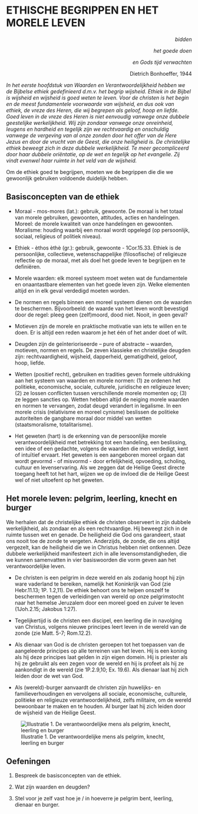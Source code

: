 # ETHISCHE BEGRIPPEN EN HET MORELE LEVEN


<p style='text-align: right;'>*bidden*</p> <p style='text-align: right;'>*het goede doen*</p> <p style='text-align: right;'>*en Gods tijd verwachten*</p> <p style='text-align: right;'> Dietrich Bonhoeffer, 1944</p>



*In het eerste hoofdstuk van Waarden en Verantwoordelijkheid hebben we de Bijbelse ethiek gedefinieerd d.m.v. het begrip wijsheid. Ethiek in de Bijbel is wijsheid en wijsheid is goed weten te leven. Voor de christen is het begin en de meest fundamentele voorwaarde van wijsheid, en dus ook van ethiek, de vreze des Heren, die wij begrepen als geloof, hoop en liefde. Goed leven in de vreze des Heren is niet eenvoudig vanwege onze dubbele geestelijke werkelijkheid. Wij zijn zondaar vanwege onze onreinheid, leugens en hardheid en tegelijk zijn we rechtvaardig en onschuldig vanwege de vergeving van al onze zonden door het offer van de Here Jezus en door de vrucht van de Geest, die onze heiligheid is. De christelijke ethiek beweegt zich in deze dubbele werkelijkheid. Te meer gecompliceerd door haar dubbele oriëntatie, op de wet en tegelijk op het evangelie. Zij vindt evenwel haar ruimte in het veld van de wijsheid.*

Om de ethiek goed te begrijpen, moeten we de begrippen die die we gewoonlijk gebruiken voldoende duidelijk hebben.

## Basisconcepten van de ethiek

- Moraal - mos-mores (lat.): gebruik, gewoonte. De moraal is het totaal van morele gebruiken, gewoonten, attitudes, acties en handelingen. Moreel: de morele kwaliteit van onze handelingen en gewoonten. Moralisme: houding waarbij een moraal wordt opgelegd (op persoonlijk, sociaal, religieus of politiek niveau).

- Ethiek - èthos èthè (gr.): gebruik, gewoonte - 1Cor.15.33. Ethiek is de persoonlijke, collectieve, wetenschappelijke (filosofische) of religieuze reflectie op de moraal, met als doel het goede leven te begrijpen en te definiëren.

- Morele waarden: elk moreel systeem moet weten wat de fundamentele en onaantastbare elementen van het goede leven zijn. Welke elementen altijd en in elk geval verdedigd moeten worden.

- De normen en regels binnen een moreel systeem dienen om de waarden te beschermen. Bijvoorbeeld: de waarde van het leven wordt bevestigd door de regel: pleeg geen (zelf)moord, dood niet. Nooit, in geen geval?

- Motieven zijn de morele en praktische motivatie van iets te willen en te doen. Er is altijd een reden waarom je het één of het ander doet of wilt.

- Deugden zijn de geïnterioriseerde – pure of abstracte – waarden, motieven, normen en regels. De zeven klassieke en christelijke deugden zijn: rechtvaardigheid, wijsheid, dapperheid, gematigdheid, geloof, hoop, liefde.

- Wetten (positief recht), gebruiken en tradities geven formele uitdrukking aan het systeem van waarden en morele normen: (1) ze ordenen het politieke, economische, sociale, culturele, juridische en religieuze leven; (2) ze lossen conflicten tussen verschillende morele momenten op; (3) ze leggen sancties op. Wetten hebben altijd de neiging morele waarden en normen te vervangen, zodat deugd verandert in legalisme. In een morele crisis (relativisme en moreel cynisme) beslissen de politieke autoriteiten de gangbare moraal door middel van wetten (staatsmoralisme, totalitarisme).

- Het geweten (hart) is de erkenning van de persoonlijke morele verantwoordelijkheid met betrekking tot een handeling, een beslissing, een idee of een gedachte, volgens de waarden die men verdedigt, kent of intuïtief ervaart. Het geweten is een aangeboren moreel orgaan dat wordt gevormd - of misvormd - door erfelijkheid, opvoeding, scholing, cultuur en levenservaring. Als we zeggen dat de Heilige Geest directe toegang heeft tot het hart, wijzen we op de invloed die de Heilige Geest wel of niet uitoefent op het geweten.

## Het morele leven: pelgrim, leerling, knecht en burger

We herhalen dat de christelijke ethiek de christen observeert in zijn dubbele werkelijkheid, als zondaar en als een rechtvaardige. Hij beweegt zich in de ruimte tussen wet en genade. De heiligheid die God ons garandeert, staat ons nooit toe de zonde te vergeten. Anderzijds, de zonde, die ons altijd vergezelt, kan de heiligheid die we in Christus hebben niet ontkennen. Deze dubbele werkelijkheid manifesteert zich in alle levensomstandigheden, die we kunnen samenvatten in vier basiswoorden die vorm geven aan het verantwoordelijke leven.

- De christen is een pelgrim in deze wereld en als zodanig hoopt hij zijn ware vaderland te bereiken, namelijk het Koninkrijk van God (zie Hebr.11.13; 1P. 1.2,11). De ethiek behoort ons te helpen onszelf te beschermen tegen de verleidingen van wereld op onze pelgrimstocht naar het hemelse Jeruzalem door een moreel goed en zuiver te leven (1Joh.2.15; Jakobus 1:27).

- Tegelijkertijd is de christen een discipel, een leerling die in navolging van Christus, volgens nieuwe principes leert leven in de wereld van de zonde (zie Matt. 5-7; Rom.12.2).

- Als dienaar van God is de christen geroepen tot het toepassen van de aangeleerde principes op alle terreinen van het leven. Hij is een koning als hij deze principes laat gelden in zijn eigen domein. Hij is priester als hij ze gebruikt als een zegen voor de wereld en hij is profeet als hij ze aankondigt in de wereld (zie 1P.2.9,10; Ex. 19.6). Als dienaar laat hij zich leiden door de wet van God.

- Als (wereld)-burger aanvaardt de christen zijn huwelijks- en familieverhoudingen en vervolgens all sociale, economische, culturele, politieke en religieuze verantwoordelijkheid, zelfs militaire, om de wereld bewoonbaar te maken en te houden. Al burger laat hij zich leiden door de wijsheid van de Heilige Geest.

![Illustratie 1. De verantwoordelijke mens als pelgrim, knecht, leerling en burger](figures/il2.png)

## Oefeningen
1. Bespreek de basisconcepten van de ethiek.

2. Wat zijn waarden en deugden?

3. Stel voor je zelf vast hoe je / in hoeverre je pelgrim bent, leerling, dienaar en burger.


